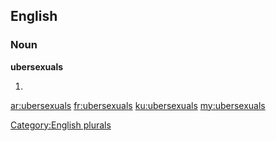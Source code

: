 ==English==

===Noun===
'''ubersexuals'''

# {{plural of|[[ubersexual]]}}

[[Category:English plurals]]

[[ar:ubersexuals]]
[[fr:ubersexuals]]
[[ku:ubersexuals]]
[[my:ubersexuals]]